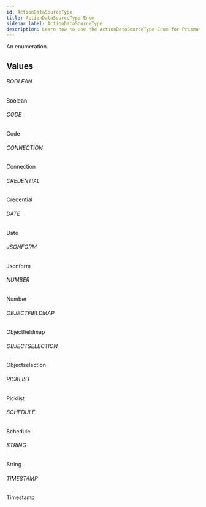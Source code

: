 ```yaml
---
id: ActionDataSourceType
title: ActionDataSourceType Enum
sidebar_label: ActionDataSourceType
description: Learn how to use the ActionDataSourceType Enum for Prismatic's API.
---
```


An enumeration.

## Values

###### BOOLEAN

Boolean

###### CODE

Code

###### CONNECTION

Connection

###### CREDENTIAL

Credential

###### DATE

Date

###### JSONFORM

Jsonform

###### NUMBER

Number

###### OBJECTFIELDMAP

Objectfieldmap

###### OBJECTSELECTION

Objectselection

###### PICKLIST

Picklist

###### SCHEDULE

Schedule

###### STRING

String

###### TIMESTAMP

Timestamp
